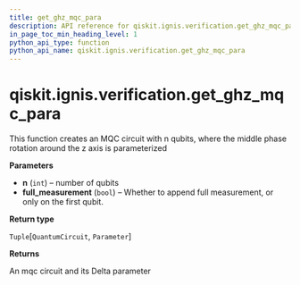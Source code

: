 ```yaml
---
title: get_ghz_mqc_para
description: API reference for qiskit.ignis.verification.get_ghz_mqc_para
in_page_toc_min_heading_level: 1
python_api_type: function
python_api_name: qiskit.ignis.verification.get_ghz_mqc_para
---
```


# qiskit.ignis.verification.get\_ghz\_mqc\_para

<Function id="qiskit.ignis.verification.get_ghz_mqc_para" isDedicatedPage={true} github="https://github.com/qiskit-community/qiskit-ignis/tree/stable/0.7/qiskit/ignis/verification/entanglement/linear.py" signature="get_ghz_mqc_para(n, full_measurement=True)">
  This function creates an MQC circuit with n qubits, where the middle phase rotation around the z axis is parameterized

  **Parameters**

  *   **n** (`int`) – number of qubits
  *   **full\_measurement** (`bool`) – Whether to append full measurement, or only on the first qubit.

  **Return type**

  `Tuple`\[`QuantumCircuit`, `Parameter`]

  **Returns**

  An mqc circuit and its Delta parameter
</Function>

